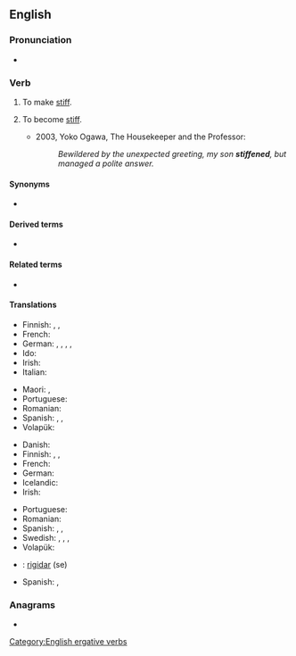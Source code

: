 ==English==

===Pronunciation===
* {{rhymes|ɪfən|lang=en}}

===Verb===
{{en-verb}}

# {{lb|en|transitive}} To make [[stiff]].
# {{lb|en|intransitive}} To become [[stiff]].
#* 2003, Yoko Ogawa,  The Housekeeper and the Professor:
#*: ''Bewildered by the unexpected greeting, my son '''stiffened''', but managed a polite answer.''

====Synonyms====
* {{l|en|starken}}

====Derived terms====
* {{l|en|stiffen up}}

====Related terms====
* {{l|en|stiff}}

====Translations====
{{trans-top|to make stiff}}
* Finnish: {{t|fi|jäykistää}}, {{t+|fi|jähmettää}}, {{t|fi|kangistaa}}
* French: {{t+|fr|raidir}}
* German: {{t|de|aussteifen}}, {{t+|de|versteifen}}, {{t+|de|verstärken}}, {{t+|de|ertüchtigen}}, {{t|de|aufdoppeln}}
* Ido: {{t+|io|rigidigar}}
* Irish: {{t|ga|stalc}}
* Italian: {{t|it|irrigidire}}
{{trans-mid}}
* Maori: {{t|mi|whakamakiki}}, {{t|mi|whakawhena}}
* Portuguese: {{t+|pt|endurecer}}
* Romanian: {{t+|ro|întări}}
* Spanish: {{t+|es|atiesar}}, {{t+|es|entiesar}}, {{t+|es|endurecer}}
* Volapük: {{t+|vo|stifükön}}
{{trans-bottom}}

{{trans-top|to become stiff}}
* Danish: {{t|da|stivne}}
* Finnish: {{t+|fi|jäykistyä}}, {{t+|fi|jähmettyä}}, {{t+|fi|kangistua}}
* French: {{t+|fr|raidir}}
* German: {{t+|de|versteifen}}
* Icelandic: {{t|is|stífna}}
* Irish: {{t|ga|stalc}}
{{trans-mid}}
* Portuguese: {{t+|pt|endurecer}}
* Romanian: {{t+|ro|întări}}
* Spanish: {{t+|es|atiesarse}}, {{t+|es|entiesarse}}, {{t+|es|endurecerse}}
* Swedish: {{t+|sv|styvna}}, {{t+|sv|stelna}}, {{t+|sv|styv|alt=bli styv}}, {{t+|sv|stel|alt=bli stel}}
* Volapük: {{t+|vo|stifikön}}
{{trans-bottom}}

{{checktrans-top}}
* {{ttbc|ia}}: [[rigidar]] (se)
{{trans-mid}}
* Spanish: {{t+check|es|atiesar|alt=atiesarse}}, {{t+check|es|endurecer|alt=endurecerse}}
{{trans-bottom}}

===Anagrams===
* {{anagrams|en|infefts}}

[[Category:English ergative verbs]]